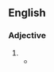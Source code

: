 {{also|far-off}}

==English==

===Adjective===
{{head|en|adjective}}

# {{alternative spelling of|en|far-off}}
#* {{quote-book|en|year=1963|author={{w|Margery Allingham}}
|title={{w|The China Governess}}
|chapter=Foreword|url=http://openlibrary.org/works/OL2004261W
|passage=He stood transfixed before the unaccustomed view of London at night time, a vast panorama which reminded him [&hellip;] of some wood engravings '''far off''' and magical, in a printshop in his childhood.}}